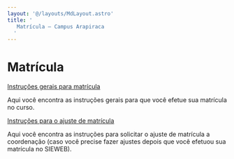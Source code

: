 ```yaml
---
layout: '@/layouts/MdLayout.astro'
title: '
   Matrícula — Campus Arapiraca
  '
---
```




Matrícula
=========











[Instruções gerais para matrícula](/cpt/discentes/matricula/copy_of_instrucoes-para-sua-matricula) 


 Aqui você encontra as instruções gerais para que você efetue sua matrícula no curso.
 





[Instruções para o ajuste de matrícula](/cpt/discentes/matricula/instrucoes-para-sua-matricula) 


 Aqui você encontra as instruções para solicitar o ajuste de matrícula a coordenação (caso você precise fazer ajustes depois que você efetuou sua matrícula no SIEWEB).
 













